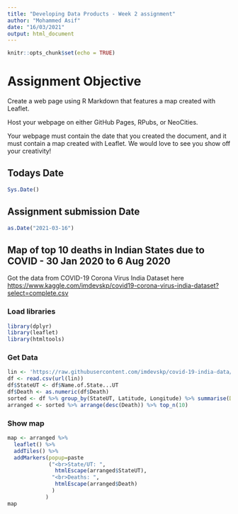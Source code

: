 ```yaml
---
title: "Developing Data Products - Week 2 assignment"
author: "Mohammed Asif"
date: "16/03/2021"
output: html_document
---
```


```r
knitr::opts_chunk$set(echo = TRUE)
```

# Assignment Objective
Create a web page using R Markdown that features a map created with Leaflet. 

Host your webpage on either GitHub Pages, RPubs, or NeoCities.

Your webpage must contain the date that you created the document, and it must contain a map created with Leaflet. We would love to see you show off your creativity! 


## Todays Date

```r
Sys.Date()
```

## Assignment submission Date

```r
as.Date("2021-03-16")
```

## Map of top 10 deaths in Indian States due to COVID - 30 Jan 2020 to 6 Aug 2020
Got the data from COVID-19 Corona Virus India Dataset here <https://www.kaggle.com/imdevskp/covid19-corona-virus-india-dataset?select=complete.csv>

### Load libraries
```r
library(dplyr)
library(leaflet)
library(htmltools)
```

### Get Data
```r
lin <- 'https://raw.githubusercontent.com/imdevskp/covid-19-india-data/master/complete.csv'
df <- read.csv(url(lin))
df$StateUT <- df$Name.of.State...UT
df$Death <- as.numeric(df$Death)
sorted <- df %>% group_by(StateUT, Latitude, Longitude) %>% summarise(Death = max(Death), .groups = 'drop')
arranged <- sorted %>% arrange(desc(Death)) %>% top_n(10)
```

### Show map

```r
map <- arranged %>%
  leaflet() %>%
  addTiles() %>%
  addMarkers(popup=paste
             ("<br>State/UT: ", 
               htmlEscape(arranged$StateUT), 
              "<br>Deaths: ", 
               htmlEscape(arranged$Death)
              ) 
            )
map
```